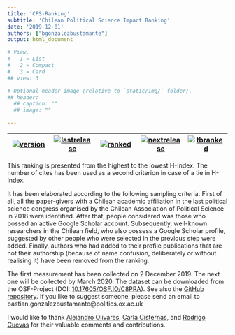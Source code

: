 ```yaml
---
title: 'CPS-Ranking'
subtitle: 'Chilean Political Science Impact Ranking'
date: '2019-12-01'
authors: ["bgonzalezbustamante"]
output: html_document

# View.
#   1 = List
#   2 = Compact
#   3 = Card
## view: 3

# Optional header image (relative to `static/img/` folder).
## header:
  ## caption: ""
  ## image: ""

---
```


| [![version](https://img.shields.io/badge/version-v2.3.2-blue.svg)](/~shil5311/ranking/changelog/) | [![lastrelease](https://img.shields.io/badge/latest%20release-December%202019-orange.svg)](/~shil5311/ranking/series/2019-12-02-impact-ranking/) | [![ranked](https://img.shields.io/badge/cases%20ranked-125-brightgreen.svg)](/~shil5311/ranking/series/2019-12-02-impact-ranking/) | [![nextrelease](https://img.shields.io/badge/next%20release-March%202020-red.svg)](https://github.com/bgonzalezbustamante/CPS-Ranking/tree/next-update) | [![tbranked](https://img.shields.io/badge/to%20be%20ranked-14-yellow.svg)](https://github.com/bgonzalezbustamante/CPS-Ranking/blob/next-update/to-be-ranked.md) |
|---|---|---|---|---|

This ranking is presented from the highest to the lowest H-Index. The number of cites has been used as a second criterion in case of a tie in H-Index.

It has been elaborated according to the following sampling criteria. First of all, all the paper-givers with a Chilean academic affiliation in the last political science congress organised by the Chilean Association of Political Science in 2018 were identified. After that, people considered was those who possed an active <i class="ai ai-google-scholar"></i> Google Scholar account. Subsequently, well-known researchers in the Chilean field, who also possess a Google Scholar profile, suggested by other people who were selected in the previous step were added. Finally, authors who had added to their profile publications that are not their authorship (because of name confusion, deliberately or without realising it) have been removed from the ranking.

The first measurement has been collected on 2 December 2019. The next one will be collected by March 2020. The dataset can be downloaded from the <i class="ai ai-osf"></i> OSF-Project (DOI: [10.17605/OSF.IO/C8PRA](http://doi.org/10.17605/OSF.IO/C8PRA)). See also the <i class="fab fa-github-alt"></i> [GitHub repository](https://github.com/bgonzalezbustamante/CPS-Ranking). If you like to suggest someone, please send an email to <i class="fas fa-envelope"></i> bastian.gonzalezbustamante@politics.ox.ac.uk 

I would like to thank [Alejandro Olivares](/~shil5311/authors/aolivares), [Carla Cisternas](/~shil5311/authors/ccisternas), and [Rodrigo Cuevas](/~shil5311/authors/rcuevas) for their valuable comments and contributions. 
\
